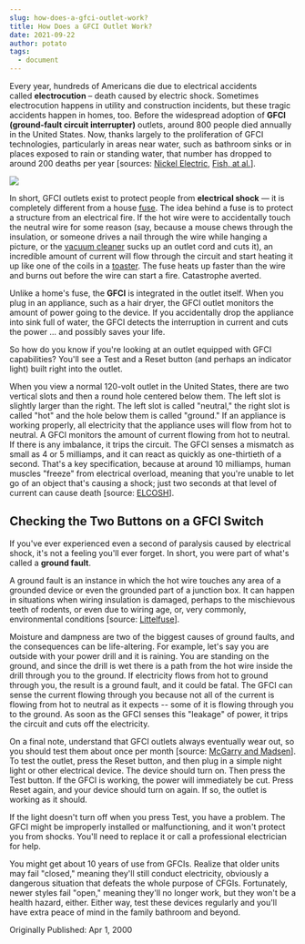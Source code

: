 ```yaml
---
slug: how-does-a-gfci-outlet-work?
title: How Does a GFCI Outlet Work?
date: 2021-09-22
author: potato
tags:
  - document
---
```

Every year, hundreds of Americans die due to electrical accidents called **electrocution** – death caused by electric shock. Sometimes electrocution happens in utility and construction incidents, but these tragic accidents happen in homes, too. Before the widespread adoption of **GFCI (ground-fault circuit interrupter)** outlets, around 800 people died annually in the United States. Now, thanks largely to the proliferation of GFCI technologies, particularly in areas near water, such as bathroom sinks or in places exposed to rain or standing water, that number has dropped to around 200 deaths per year [sources: [Nickel Electric](http://www.nickleelectrical.com/safety/electrical-safety-statistics), [Fish, at al.](https://www.ncbi.nlm.nih.gov/pmc/articles/PMC2763825/)].



![](https://media.hswstatic.com/eyJidWNrZXQiOiJjb250ZW50Lmhzd3N0YXRpYy5jb20iLCJrZXkiOiJnaWZcL0dGQ0kuanBnIiwiZWRpdHMiOnsicmVzaXplIjp7IndpZHRoIjo4Mjh9LCJ0b0Zvcm1hdCI6ImF2aWYifX0=)

In short, GFCI outlets exist to protect people from **electrical shock** — it is completely different from a house [fuse](https://auto.howstuffworks.com/wfc2.htm). The idea behind a fuse is to protect a structure from an electrical fire. If the hot wire were to accidentally touch the neutral wire for some reason (say, because a mouse chews through the insulation, or someone drives a nail through the wire while hanging a picture, or the [vacuum cleaner](https://home.howstuffworks.com/vacuum-cleaner.htm) sucks up an outlet cord and cuts it), an incredible amount of current will flow through the circuit and start heating it up like one of the coils in a [toaster](https://home.howstuffworks.com/toaster.htm). The fuse heats up faster than the wire and burns out before the wire can start a fire. Catastrophe averted.

Unlike a home's fuse, the **GFCI** is integrated in the outlet itself. When you plug in an appliance, such as a hair dryer, the GFCI outlet monitors the amount of power going to the device. If you accidentally drop the appliance into sink full of water, the GFCI detects the interruption in current and cuts the power ... and possibly saves your life.

So how do you know if you're looking at an outlet equipped with GFCI capabilities? You'll see a Test and a Reset button (and perhaps an indicator light) built right into the outlet.

When you view a normal 120-volt outlet in the United States, there are two vertical slots and then a round hole centered below them. The left slot is slightly larger than the right. The left slot is called "neutral," the right slot is called "hot" and the hole below them is called "ground." If an appliance is working properly, all electricity that the appliance uses will flow from hot to neutral. A GFCI monitors the amount of current flowing from hot to neutral. If there is any imbalance, it trips the circuit. The GFCI senses a mismatch as small as 4 or 5 milliamps, and it can react as quickly as one-thirtieth of a second. That's a key specification, because at around 10 milliamps, human muscles "freeze" from electrical overload, meaning that you're unable to let go of an object that's causing a shock; just two seconds at that level of current can cause death [source: [ELCOSH](http://www.mcgarryandmadsen.com/inspection/Blog/Entries/2017/6/27_What_is_the_average_life_expectancy_of_a_GFCI_(Ground_Fault_Circuit_Interrupter)_receptacle.html)].

[](<>)

## Checking the Two Buttons on a GFCI Switch

If you've ever experienced even a second of paralysis caused by electrical shock, it's not a feeling you'll ever forget. In short, you were part of what's called a **ground fault**.

A ground fault is an instance in which the hot wire touches any area of a grounded device or even the grounded part of a junction box. It can happen in situations when wiring insulation is damaged, perhaps to the mischievous teeth of rodents, or even due to wiring age, or, very commonly, environmental conditions [source: [Littelfuse](http://www.littelfuse.com/products/protection-relays-and-controls/protection-relays/protection-relay-pages/ground-fault-protection.aspx)].

Moisture and dampness are two of the biggest causes of ground faults, and the consequences can be life-altering. For example, let's say you are outside with your power drill and it is raining. You are standing on the ground, and since the drill is wet there is a path from the hot wire inside the drill through you to the ground. If electricity flows from hot to ground through you, the result is a ground fault, and it could be fatal. The GFCI can sense the current flowing through you because not all of the current is flowing from hot to neutral as it expects -- some of it is flowing through you to the ground. As soon as the GFCI senses this "leakage" of power, it trips the circuit and cuts off the electricity.

On a final note, understand that GFCI outlets always eventually wear out, so you should test them about once per month [source: [McGarry and Madsen](http://www.mcgarryandmadsen.com/inspection/Blog/Entries/2017/6/27_What_is_the_average_life_expectancy_of_a_GFCI_(Ground_Fault_Circuit_Interrupter)_receptacle.html)]. To test the outlet, press the Reset button, and then plug in a simple night light or other electrical device. The device should turn on. Then press the Test button. If the GFCI is working, the power will immediately be cut. Press Reset again, and your device should turn on again. If so, the outlet is working as it should.

If the light doesn't turn off when you press Test, you have a problem. The GFCI might be improperly installed or malfunctioning, and it won't protect you from shocks. You'll need to replace it or call a professional electrician for help.

You might get about 10 years of use from GFCIs. Realize that older units may fail "closed," meaning they'll still conduct electricity, obviously a dangerous situation that defeats the whole purpose of CFGIs. Fortunately, newer styles fail "open," meaning they'll no longer work, but they won't be a health hazard, either. Either way, test these devices regularly and you'll have extra peace of mind in the family bathroom and beyond.

Originally Published: Apr 1, 2000